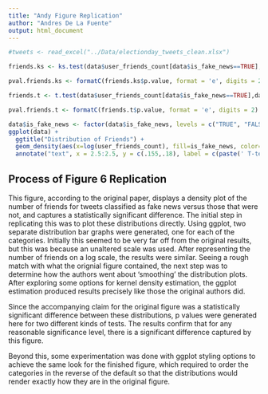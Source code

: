 ```yaml
---
title: "Andy Figure Replication"
author: "Andres De La Fuente"
output: html_document
---
```


```r
#tweets <- read_excel("../Data/electionday_tweets_clean.xlsx")
```

```r
friends.ks <- ks.test(data$user_friends_count[data$is_fake_news==TRUE],data$user_friends_count[data$is_fake_news==FALSE])

pval.friends.ks <- formatC(friends.ks$p.value, format = 'e', digits = 2)

friends.t <- t.test(data$user_friends_count[data$is_fake_news==TRUE],data$user_friends_count[data$is_fake_news==FALSE])

pval.friends.t <- formatC(friends.t$p.value, format = 'e', digits = 2)

```


```r
data$is_fake_news <- factor(data$is_fake_news, levels = c("TRUE", "FALSE"))
ggplot(data) +
  ggtitle("Distribution of Friends") +
  geom_density(aes(x=log(user_friends_count), fill=is_fake_news, color=is_fake_news), alpha=0.4) + 
  annotate("text", x = 2.5:2.5, y = c(.155,.18), label = c(paste(' T-test p-value:',pval.friends.t),paste(' KS test p-value:',pval.friends.ks)),size=3)

```



## Process of Figure 6 Replication

This figure, according to the original paper, displays a density plot of the number of friends for tweets classified as fake news versus those that were not, and captures a statistically significant difference. The initial step in replicating this was to plot these distributions directly. Using ggplot, two separate distribution bar graphs were generated, one for each of the categories. Initially this seemed to be very far off from the original results, but this was because an unaltered scale was used. After representing the number of friends on a log scale, the results were similar. Seeing a rough match with what the orignial figure contained, the next step was to determine how the authors went about 'smoothing' the distribution plots. After exploring some options for kernel density estimation, the ggplot estimation produced results precisely like those the original authors did. 

Since the accompanying claim for the original figure was a statistically significant difference between these distributions, p values were generated here for two different kinds of tests. The results confirm that for any reasonable significance level, there is a significant difference captured by this figure.

Beyond this, some experimentation was done with ggplot styling options to achieve the same look for the finished figure, which required to order the categories in the reverse of the default so that the distributions would render exactly how they are in the original figure.

